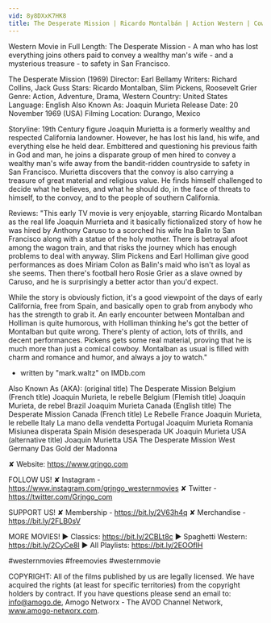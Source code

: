 ```yaml
---
vid: 8y8DXxK7HK8
title: The Desperate Mission | Ricardo Montalbán | Action Western | Cowboy Movie
---
```


Western Movie in Full Length: The Desperate Mission - A man who has lost everything joins others paid to convey a wealthy man's wife - and a mysterious treasure - to safety in San Francisco.

The Desperate Mission (1969)
Director: Earl Bellamy
Writers: Richard Collins, Jack Guss
Stars: Ricardo Montalban, Slim Pickens, Roosevelt Grier
Genre: Action, Adventure, Drama, Western
Country: United States
Language: English
Also Known As: Joaquin Murieta
Release Date: 20 November 1969 (USA)
Filming Location: Durango, Mexico

Storyline:
19th Century figure Joaquin Murietta is a formerly wealthy and respected California landowner. However, he has lost his land, his wife, and everything else he held dear. Embittered and questioning his previous faith in God and man, he joins a disparate group of men hired to convey a wealthy man's wife away from the bandit-ridden countryside to safety in San Francisco. Murietta discovers that the convoy is also carrying a treasure of great material and religious value. He finds himself challenged to decide what he believes, and what he should do, in the face of threats to himself, to the convoy, and to the people of southern California.

Reviews:
"This early TV movie is very enjoyable, starring Ricardo Montalban as the real life Joaquin Murrieta and it basically fictionalized story of how he was hired by Anthony Caruso to a scorched his wife Ina Balin to San Francisco along with a statue of the holy mother. There is betrayal afoot among the wagon train, and that risks the journey which has enough problems to deal with anyway. Slim Pickens and Earl Holliman give good performances as does Miriam Colon as Balin's maid who isn't as loyal as she seems. Then there's football hero Rosie Grier as a slave owned by Caruso, and he is surprisingly a better actor than you'd expect.

While the story is obviously fiction, it's a good viewpoint of the days of early California, free from Spain, and basically open to grab from anybody who has the strength to grab it. An early encounter between Montalban and Holliman is quite humorous, with Holliman thinking he's got the better of Montalban but quite wrong. There's plenty of action, lots of thrills, and decent performances. Pickens gets some real material, proving that he is much more than just a comical cowboy. Montalban as usual is filled with charm and romance and humor, and always a joy to watch."
- written by "mark.waltz" on IMDb.com

Also Known As (AKA):
(original title) The Desperate Mission
Belgium (French title) Joaquin Murieta, le rebelle
Belgium (Flemish title) Joaquin Murieta, de rebel
Brazil Joaquim Murieta
Canada (English title) The Desperate Mission
Canada (French title) Le Rebelle
France Joaquin Murieta, le rebelle
Italy La mano della vendetta
Portugal Joaquim Murieta
Romania Misiunea disperata
Spain Misión desesperada
UK Joaquin Murieta
USA (alternative title) Joaquin Murietta
USA The Desperate Mission
West Germany Das Gold der Madonna

✘ Website: https://www.grjngo.com

FOLLOW US!
✘ Instagram - https://www.instagram.com/grjngo_westernmovies
✘ Twitter - https://twitter.com/Grjngo_com

SUPPORT US!
✘ Membership - https://bit.ly/2V63h4q
✘ Merchandise - https://bit.ly/2FLB0sV

MORE MOVIES! 
► Classics: https://bit.ly/2CBLt8c 
► Spaghetti Western: https://bit.ly/2CyCe8I 
► All Playlists: https://bit.ly/2EOOfIH 

#westernmovies #freemovies #westernmovie

COPYRIGHT: All of the films published by us are legally licensed. We have acquired the rights (at least for specific territories) from the copyright holders by contract. If you have questions please send an email to: info@amogo.de, Amogo Networx - The AVOD Channel Network, www.amogo-networx.com.